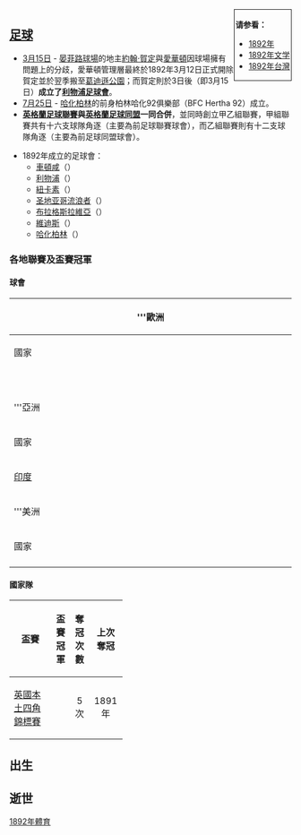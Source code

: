 {{noteTA
|1=zh-hans:桑德兰;zh-hk:新特蘭;zh-tw:桑德蘭;
|2=zh-hans:诺丁汉森林; zh-hk:諾定咸森林;
|3=zh-hans:西布罗姆维奇; zh-hk:西布朗;
}}
{{YearTopicTOC|1892|体育}}
<div style="float:right; border:1px; border-style:solid; padding:2px"> 
'''请参看：'''
* [[1892年|1892年]]
* [[1892年文学|1892年文学]]
* [[1892年台灣|1892年台灣]]
</div>

== [[足球|足球]] ==
* [[3月15日|3月15日]] - [[晏菲路球場|晏菲路球場]]的地主[[約翰·賀定|約翰·賀定]]與[[愛華頓|愛華頓]]因球場擁有問題上的分歧，愛華頓管理層最終於1892年3月12日正式開除賀定並於翌季搬至[[葛迪遜公園|葛迪遜公園]]；而賀定則於3日後（即3月15日）'''成立了[[利物浦足球會|利物浦足球會]]'''。
* [[7月25日|7月25日]] - [[哈化柏林|哈化柏林]]的前身柏林哈化92俱樂部（BFC Hertha 92）成立。
* '''[[英格兰足球联赛|英格蘭足球聯賽]]與[[英格蘭足球同盟|英格蘭足球同盟]]一同合併'''，並同時創立甲乙組聯賽，甲組聯賽共有十六支球隊角逐（主要為前足球聯賽球會），而乙組聯賽則有十二支球隊角逐（主要為前足球同盟球會）。

* 1892年成立的足球會：
**[[車頓咸足球會|車頓咸]]（{{ENG}}）
**[[利物浦足球俱乐部|利物浦]]（{{ENG}}）
**[[纽卡斯尔联足球俱乐部|紐卡素]]（{{ENG}}）
**[[圣地亚哥流浪者体育俱乐部|圣地亚哥流浪者]]（{{CHI}}）
**[[布拉格斯拉維亞|布拉格斯拉維亞]]（{{CZE}}）
**[[維迪斯|維迪斯]]（{{NED}}）
**[[哈化柏林|哈化柏林]]（{{GER}}）

=== 各地聯賽及盃賽冠軍 ===
====球會====
{| width=91% align=center
!colspan=10 bgcolor=#D0E7FF|'''歐洲
|- bgcolor=#D0E7FF
!width=10% |國家
!width=15% |聯賽
!width=10% |聯賽冠軍
!width=5% | 奪冠次數
!width=5% | 上次奪冠
|width=1% rowspan=7 bgcolor=#FFFFFF|
!width=15% |盃賽
!width=10% |盃賽冠軍
!width=5% | 奪冠次數
!width=5% | 上次奪冠
|- bgcolor="F0F0FF"
|{{DEN}}
|{{link-en|丹麥足球錦標賽|The Football Tournament}}
|''因三隊球隊同成績而沒有定出冠軍
| ----
| ----
|
|
|
|
|-  bgcolor="F0F0FF"
|{{ENG}}
|[[英格蘭足球聯賽|英格蘭足球聯賽]]<BR>[[英格蘭足球同盟|英格蘭足球同盟]]
|[[桑德兰足球俱樂部|桑德兰]]<BR>[[诺丁汉森林足球俱乐部|诺丁汉森林]]
|1次<BR>1次
|首次<BR>首次
|[[英格蘭足總盃|英格蘭足總盃]]
|[[西布罗姆维奇足球俱乐部|西布罗姆维奇]]
|2次
|1888年
|-  bgcolor="F0F0FF"
|{{flag|IRE|1783}}
|[[IFA超級足球聯賽|愛爾蘭足球聯賽]]
|[[连菲特足球俱乐部|连菲特]]
|2次
|1891年
|[[愛爾蘭盃|愛爾蘭盃]]
|[[连菲特足球俱乐部|连菲特]]
|2次
|1891年
|-  bgcolor="F0F0FF"
|{{NED}}
|荷蘭足球錦標賽
|RAP Amsterdam
|1次
|首次
|
|
|
|
|-  bgcolor="F0F0FF"
|{{SCO}}
|[[蘇格蘭足球聯賽|蘇格蘭足球聯賽]]
|[[鄧巴頓足球會|鄧巴頓]]
|2次
|1891年
|[[蘇格蘭足總盃|蘇格蘭足總盃]]
|[[凯尔特人足球俱乐部|些路迪]]
|1次
|首次
|- bgcolor="F0F0FF"
|{{WAL}}
|
|
|
|
|[[威爾士杯|威爾士杯]]
|Chirk AAA
|4次
|1890
|-
!colspan=10 bgcolor=#D0E7FF|'''亞洲
|- bgcolor=#D0E7FF
!width=10% |國家
!width=15% |聯賽
!width=15% |聯賽冠軍
! width=5% | 奪冠次數
! width=5% | 上次奪冠
|width=1% rowspan=2 bgcolor=#FFFFFF|
!width=15% |盃賽
!width=15% |盃賽冠軍
! width=5% | 奪冠次數
! width=5% | 上次奪冠
|- bgcolor="F0F0FF"
|{{flagicon|GBR}} [[印度|印度]]
|
|
|
|
|[[杜蘭德盃|杜蘭德盃]]
|Scottish Borderers
|2次
|1891年
|-
!colspan=10 bgcolor=#D0E7FF|'''美洲
|- bgcolor=#D0E7FF
!width=10% |國家
!width=15% |聯賽
!width=15% |聯賽冠軍
! width=5% | 奪冠次數
! width=5% | 上次奪冠
|width=1% rowspan=3 bgcolor=#FFFFFF|
!width=15% |盃賽
!width=15% |盃賽冠軍
! width=5% | 奪冠次數
! width=5% | 上次奪冠
|- bgcolor="F0F0FF"
|{{USA}}
|
|
|
|
|[[美洲盃|美洲盃]]
|Fall River East Ends
|2次
|1891年
|}

====國家隊====
{| width=40% align=center
|- bgcolor=#D0E7FF
! width=35% |盃賽
! 盃賽冠軍
! width=15%| 奪冠次數
! width=15%| 上次奪冠
|-bgcolor="F0F0FF"
|[[英國本土四角錦標賽|英國本土四角錦標賽]]
|{{fb-rt|ENG}}
|align=center|5次
|align=center|1891年
|}

== 出生 ==

== 逝世 ==

[[Category:1892年體育|]]